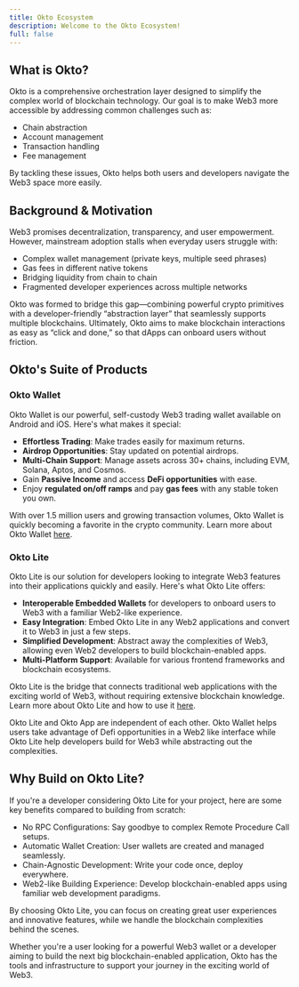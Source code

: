 ```yaml
---
title: Okto Ecosystem
description: Welcome to the Okto Ecosystem!
full: false
---
```


## What is Okto?

Okto is a comprehensive orchestration layer designed to simplify the complex world of blockchain technology. Our goal is to make Web3 more accessible by addressing common challenges such as:
- Chain abstraction
- Account management
- Transaction handling
- Fee management

By tackling these issues, Okto helps both users and developers navigate the Web3 space more easily.

## Background & Motivation

Web3 promises decentralization, transparency, and user empowerment. However, mainstream adoption stalls when everyday users struggle with:

- Complex wallet management (private keys, multiple seed phrases)
- Gas fees in different native tokens
- Bridging liquidity from chain to chain
- Fragmented developer experiences across multiple networks

Okto was formed to bridge this gap—combining powerful crypto primitives with a developer-friendly “abstraction layer” that seamlessly supports multiple blockchains. Ultimately, Okto aims to make blockchain interactions as easy as “click and done,” so that dApps can onboard users without friction.

## Okto's Suite of Products

### Okto Wallet

Okto Wallet is our powerful, self-custody Web3 trading wallet available on Android and iOS. Here's what makes it special:
- **Effortless Trading**: Make trades easily for maximum returns.
- **Airdrop Opportunities**: Stay updated on potential airdrops.
- **Multi-Chain Support**: Manage assets across 30+ chains, including EVM, Solana, Aptos, and Cosmos.
- Gain **Passive Income** and access **DeFi opportunities** with ease.
- Enjoy **regulated on/off ramps** and pay **gas fees** with any stable token you own.

With over 1.5 million users and growing transaction volumes, Okto Wallet is quickly becoming a favorite in the crypto community. Learn more about Okto Wallet [here](https://www.okto.tech/).

### Okto Lite

Okto Lite is our solution for developers looking to integrate Web3 features into their applications quickly and easily. Here's what Okto Lite offers:
- **Interoperable Embedded Wallets** for developers to onboard users to Web3 with a familiar Web2-like experience.
- **Easy Integration**: Embed Okto Lite in any Web2 applications and convert it to Web3 in just a few steps.
- **Simplified Development**: Abstract away the complexities of Web3, allowing even Web2 developers to build blockchain-enabled apps.
- **Multi-Platform Support**: Available for various frontend frameworks and blockchain ecosystems.

Okto Lite is the bridge that connects traditional web applications with the exciting world of Web3, without requiring extensive blockchain knowledge. Learn more about Okto Lite and how to use it [here](https://www.okto.tech/lite-sdk).

<Callout title="Note">
Okto Lite and Okto App are independent of each other. Okto Wallet helps users take advantage of Defi opportunities in a Web2 like interface while Okto Lite help developers build for Web3 while abstracting out the complexities.
</Callout>

## Why Build on Okto Lite?

If you're a developer considering Okto Lite for your project, here are some key benefits compared to building from scratch:
- No RPC Configurations: Say goodbye to complex Remote Procedure Call setups.
- Automatic Wallet Creation: User wallets are created and managed seamlessly.
- Chain-Agnostic Development: Write your code once, deploy everywhere.
- Web2-like Building Experience: Develop blockchain-enabled apps using familiar web development paradigms.

By choosing Okto Lite, you can focus on creating great user experiences and innovative features, while we handle the blockchain complexities behind the scenes.

Whether you're a user looking for a powerful Web3 wallet or a developer aiming to build the next big blockchain-enabled application, Okto has the tools and infrastructure to support your journey in the exciting world of Web3.

